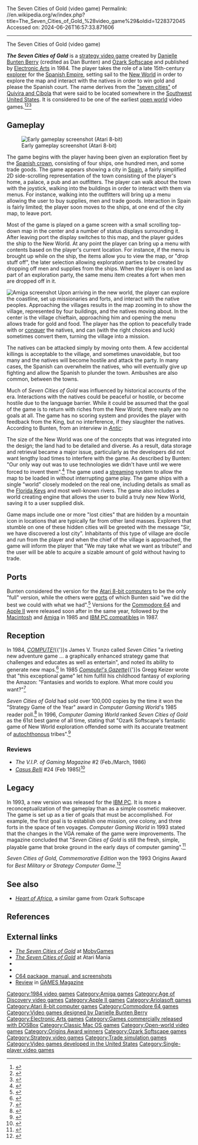 The Seven Cities of Gold (video game)
Permalink: //en.wikipedia.org/w/index.php?title=The_Seven_Cities_of_Gold_%28video_game%29&oldid=1228372045
Accessed on: 2024-06-26T16:57:33.871606



------
The Seven Cities of Gold (video game)
{{Infobox video game
|title     = The Seven Cities of Gold
|image     = Seven Cities of Gold game cover.jpg
|caption   = Commodore 64 cover art
|developer = [[Ozark Softscape]]
|publisher = {{vgrelease|NA|[[Electronic Arts]]|EU|[[Ariolasoft]]}}
|designer  = [[Danielle Bunten Berry]]
|engine    = 
|genre     = [[Strategy video game|Strategy]]
|modes     = [[Single-player]]
|platforms = [[Amiga]], [[Apple II series|Apple II]], [[Atari 8-bit]], [[Commodore 64]], [[IBM Personal Computer|IBM PC]], [[Classic Mac OS|Mac]]
|release   = '''1984:''' Atari, Apple II, C64<br>'''June 1985:''' IBM PC<ref name="CE1985">{{cite magazine |title=1985 Index |magazine=[[Computer Entertainer]] |date=January 1986 |volume=4 |issue=10 |page=6 |url=http://www.ataricompendium.com/archives/newsletters/video_game_update/computer_entertainer_jan86.pdf#page=6}}</ref><br>'''1986:''' Amiga, Mac
}}

'''''The Seven Cities of Gold''''' is a [[strategy video game]] created by [[Danielle Bunten Berry]] (credited as Dan Bunten) and [[Ozark Softscape]] and published by [[Electronic Arts]] in 1984. The player takes the role of a late 15th-century [[explorer]] for the [[Spanish Empire]], setting sail to the [[New World]] in order to explore the map and interact with the natives in order to win gold and please the Spanish court. The name derives from the [[Seven Cities of Gold|"seven cities"]] of [[Quivira and Cíbola]] that were said to be located somewhere in the [[Southwest United States]]. It is considered to be one of the earliest [[open world]] video games.<ref>{{cite web | title = 'Civilization' Creator Sid Meier: 'I Didn't Really Expect to be a Game Designer' | first = Chris | last = Suellentrop | publisher = [[Rolling Stone]] | date = May 8, 2017 | quote = ''Pirates!'' was probably the second open-world game after ''Seven Cities of Gold''. | url = https://www.rollingstone.com/glixel/interviews/civilization-creator-sid-meier-i-didnt-really-expect-to-be-a-game-designer-w480988 | accessdate = 2017-07-19 | archive-date = 2017-08-08 | archive-url = https://web.archive.org/web/20170808234442/https://www.rollingstone.com/glixel/interviews/civilization-creator-sid-meier-i-didnt-really-expect-to-be-a-game-designer-w480988 | url-status = dead}}</ref><ref>{{cite web | title = Dani Bunten changed video games forever | first = David | last = Koon | publisher = [[Arkansas Times]] | date = February 8, 2012 | quote = ''Seven Cities of Gold'', an Ozark Softscape title produced for EA in 1984 that eventually became the best-selling game of Bunten's career, was one of the first video games to take a stab at an 'open world' concept, allowing players to explore a virtual continent and set their own path rather than follow a regimented series of events. | url = https://www.arktimes.com/arkansas/dani-bunten-changed-video-games-forever/Content?oid=2059426 | accessdate = 2017-07-19}}</ref><ref>{{cite web | title = These games inspired Cliff Bleszinski, John Romero, Will Wright, and Sid Meier | first = Kat | last = Bailey | publisher = [[Engadget]] | date = March 9, 2012 | quote = It was one of the first games with randomized maps and an open world. | url = https://www.engadget.com/2012/03/09/these-games-inspired-cliff-bleszinski-john-romero-will-wright/ | accessdate = 2017-07-19}}</ref>

==Gameplay==
[[File:The_Seven_Cities_of_Gold_(video_game)_Atari_8-bit_PAL_screenshot.png|thumb|left|Early gameplay screenshot (Atari 8-bit)]]

The game begins with the player having been given an exploration fleet by the [[Monarchy of Spain|Spanish crown]], consisting of four ships, one hundred men, and some trade goods. The game appears showing a city in [[Spain]], a fairly simplified 2D side-scrolling representation of the town consisting of the player's home, a palace, a pub and an outfitters. The player can walk about the town with the joystick, walking into the buildings in order to interact with them via menus. For instance, walking into the outfitters will bring up a menu allowing the user to buy supplies, men and trade goods. Interaction in Spain is fairly limited; the player soon moves to the ships, at one end of the city map, to leave port.

Most of the game is played on a game screen with a small scrolling top-down map in the center and a number of status displays surrounding it. After leaving port the display switches to this map, and the player guides the ship to the New World. At any point the player can bring up a menu with contents based on the player's current location. For instance, if the menu is brought up while on the ship, the items allow you to view the map, or "drop stuff off", the later selection allowing exploration parties to be created by dropping off men and supplies from the ships. When the player is on land as part of an exploration party, the same menu item creates a fort when men are dropped off in it.

[[Image:Seven Cities of Gold.jpg|thumb|right|Amiga screenshot]]
Upon arriving in the new world, the player can explore the coastline, set up missionaries and forts, and interact with the native peoples. Approaching the villages results in the map zooming in to show the village, represented by four buildings, and the natives moving about. In the center is the village chieftain, approaching him and opening the menu allows trade for gold and food. The player has the option to peacefully trade with or [[conquistador|conquer]] the natives, and can (with the right choices and luck) sometimes convert them, turning the village into a mission.

The natives can be attacked simply by moving onto them. A few accidental killings is acceptable to the village, and sometimes unavoidable, but too many and the natives will become hostile and attack the party. In many cases, the Spanish can overwhelm the natives, who will eventually give up fighting and allow the Spanish to plunder the town. Ambushes are also common, between the towns.

Much of ''Seven Cities of Gold'' was influenced by historical accounts of the era. Interactions with the natives could be peaceful or hostile, or become hostile due to the language barrier. While it could be assumed that the goal of the game is to return with riches from the New World, there really are no goals at all. The game has no scoring system and provides the player with feedback from the King, but no interference, if they slaughter the natives. According to Bunten, from an interview in ''[[Antic (magazine)|Antic]]'':

{{blockquote|The peaceful approach really works best. I have not used a totally depraved approach and won. You've got to have some friends somewhere. If something goes wrong, you need a friendly mission where you can go back and not have to worry about an insurrection or something. A place you can return to and know that there will be food, for example. You need a series of these relatively safe places even if you are going on a conquest mission. If you continually abuse the natives you will eventually see a message from the king saying 'Don't treat the natives so badly. But keep the gold coming'. This double standard is straight out of history.<ref>{{cite web |url=https://www.atarimagazines.com/v3n9/profiles.html |title=Interviewing Dan Bunten |last=Leyenberger |first=Arthur |publisher=[[Antic (magazine)|Antic]] |date=January 1985 |access-date=22 February 2021}}</ref> }}

The size of the New World was one of the concepts that was integrated into the design; the land had to be detailed and diverse. As a result, data storage and retrieval became a major issue, particularly as the developers did not want lengthy load times to interfere with the game. As described by Bunten: "Our only way out was to use technologies we didn't have until we were forced to invent them".<ref name = "CGW">{{citation | date = October 1984 | last = Bunten | first = Dan | author-link = Danielle Bunten Berry | magazine = [[Computer Gaming World]] | title = Dispatches: Seven Cities of Gold Designer Notes| pages = 20–21}}</ref> The game used a [[Streaming media|streaming]] system to allow the map to be loaded in without interrupting game play. The game ships with a single "world" closely modeled on the real one, including details as small as the [[Florida Keys]] and most well-known rivers. The game also includes a world creating engine that allows the user to build a truly new New World, saving it to a user supplied disk.

Game maps include one or more "lost cities" that are hidden by a mountain icon in locations that are typically far from other land masses. Explorers that stumble on one of these hidden cities will be greeted with the message "Sir, we have discovered a lost city". Inhabitants of this type of village are docile and run from the player and when the chief of the village is approached, the game will inform the player that "We may take what we want as tribute!" and the user will be able to acquire a sizable amount of gold without having to trade.

== Ports ==
Bunten considered the version for the [[Atari 8-bit computers]] to be the only "full" version, while the others were [[port (video gaming)|ports]] of which Bunten said "we did the best we could with what we had".<ref name="buntengamedesignmemoir">{{Cite web |url=http://www.ozarksoftscape.com/the-game-collection.html |title=The Game Collection |last=Bunten |first=Dan |website=Ozark Softscape M.U.L.E. |access-date=2017-10-04}}</ref> Versions for the [[Commodore 64]] and [[Apple II series|Apple II]] were released soon after in the same year, followed by the [[Classic Mac OS|Macintosh]] and [[Amiga]] in 1985 and [[IBM PC compatible]]s in 1987.

== Reception ==
In 1984, ''[[Compute!|COMPUTE!]]''{{'}}s James V. Trunzo called ''Seven Cities'' "a riveting new adventure game ... a graphically enhanced strategy game that challenges and educates as well as entertain", and noted its ability to generate new maps.<ref name="trunzo198409">{{cite news | url=https://archive.org/stream/1984-09-compute-magazine/Compute_Issue_052_1984_Sep#page/n109/mode/2up | title=The Seven Cities of Gold | work=Compute! | date=September 1984 | accessdate=30 October 2013 | author=Trunzo, James V. | pages=110 | type=review}}</ref> In 1985 ''[[Compute!'s Gazette]]''{{'}}s Gregg Keizer wrote that "this exceptional game" let him fulfill his childhood fantasy of exploring the Amazon: "Fantasies and worlds to explore. What more could you want?"<ref name="keizer198501">{{cite news | url=https://archive.org/stream/1985-01-computegazette/Compute_Gazette_Issue_19_1985_Jan#page/n99/mode/2up | title=Seven Cities of Gold | work=Compute!'s Gazette | date=January 1985 | accessdate=6 July 2014 | author=Keizer, Gregg | pages=98}}</ref>

''Seven Cities of Gold'' had sold over 100,000 copies by the time it won the "Strategy Game of the Year" award in ''Computer Gaming World'''s 1985 reader poll.<ref name = "CGWaward">{{citation | date = November–December 1985 | magazine = [[Computer Gaming World]] | title = Game of the Year | pages = 32–33}}</ref> In 1996, ''Computer Gaming World'' ranked ''Seven Cities of Gold'' as the 61st best game of all time, stating that "Ozark Softscape's fantastic game of New World exploration offended some with its accurate treatment of [[Indigenism|autochthonous]] tribes".<ref name="cgw199611best">{{cite magazine | url=http://www.cgwmuseum.org/galleries/index.php?year=1996&pub=2&id=148 | title=150 Best Games of All Time | magazine=Computer Gaming World | date=November 1996 | accessdate=25 March 2016 | pages=64–80}}</ref>

===Reviews===
* ''The V.I.P. of Gaming Magazine'' #2 (Feb./March, 1986)
* ''[[Casus Belli (magazine)|Casus Belli]]'' #24 (Feb 1985)<ref>{{Cite web|url=https://www.rpggeek.com/rpgissuearticle/165638/ludotique|title = Ludotique &#124; Article &#124; RPGGeek}}</ref>

== Legacy ==
In 1993, a new version was released for the [[IBM PC compatible|IBM PC]]. It is more a reconceptualization of the gameplay than as a simple cosmetic makeover. The game is set up as a tier of goals that must be accomplished. For example, the first goal is to establish one mission, one colony, and three forts in the space of ten voyages. ''Computer Gaming World'' in 1993 stated that the changes in the VGA remake of the game were improvements. The magazine concluded that "''Seven Cities of Gold'' is still the fresh, simple, playable game that broke ground in the early days of computer gaming".<ref name="dille199311">{{cite magazine | url=http://www.cgwmuseum.org/galleries/index.php?year=1993&pub=2&id=112 | title=New Horizons For An Old World | magazine=Computer Gaming World | date=November 1993 | accessdate=28 March 2016 | pages=56, 58 | author=Dille, Ed}}</ref>

''Seven Cities of Gold, Commemorative Edition'' won the 1993 Origins Award for ''Best Military or Strategy Computer Game''.<ref>{{cite web | url=http://www.originsgamefair.com/awards/1993/list-of-winners | title=Origins Award Winners (1993) | publisher=Academy of Adventure Gaming Arts & Design | accessdate=2008-03-24 | archiveurl = https://web.archive.org/web/20080307115244/http://www.originsgamefair.com/awards/1993/list-of-winners <!-- Bot retrieved archive --> | archivedate = 2008-03-07}}</ref>

==See also==
* ''[[Heart of Africa]]'', a similar game from Ozark Softscape

==References==
{{reflist}}

== External links ==
* [https://www.mobygames.com/game/seven-cities-of-gold ''The Seven Cities of Gold''] at [[MobyGames]]
* [http://www.atarimania.com/game-atari-400-800-xl-xe-seven-cities-of-gold-_s4599.html ''The Seven Cities of Gold''] at Atari Mania
* {{lemon64 game|name=The Seven Cities of Gold|id=2267}}
* {{abime|id=1879}}
* [http://www.c64sets.com/seven_cities_of_gold.html C64 package, manual, and screenshots]
* [https://archive.org/details/games-58-1984-december/page/54/mode/2up Review] in [[GAMES Magazine]]

{{Dani Bunten}}

{{DEFAULTSORT:Seven Cities of Gold, The}}
[[Category:1984 video games]]
[[Category:Amiga games]]
[[Category:Age of Discovery video games]]
[[Category:Apple II games]]
[[Category:Ariolasoft games]]
[[Category:Atari 8-bit computer games]]
[[Category:Commodore 64 games]]
[[Category:Video games designed by Danielle Bunten Berry]]
[[Category:Electronic Arts games]]
[[Category:Games commercially released with DOSBox]]
[[Category:Classic Mac OS games]]
[[Category:Open-world video games]]
[[Category:Origins Award winners]]
[[Category:Ozark Softscape games]]
[[Category:Strategy video games]]
[[Category:Trade simulation games]]
[[Category:Video games developed in the United States]]
[[Category:Single-player video games]]